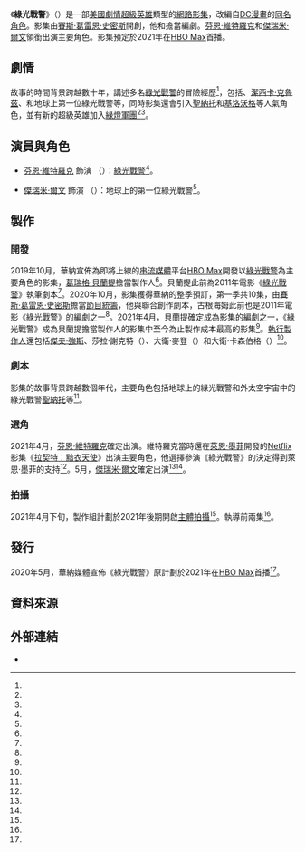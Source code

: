 {{Draft article|綠光戰警 (電視劇)|subject=media}}
{{Film draft notice}}
{{Disputed title}}
{{Future TV show}}
{{NoteAT
|G1=美國漫畫
|G2=Movie
|G3=Show
|G5=TV
|1=zh-tw:綠光戰警; zh-hk:綠燈俠; zh-cn:绿灯侠;
|2=zh-tw:聖納托; zh-hk:塞尼斯托;
}}
{{Infobox television
| show_name                = 綠光戰警
| original_name            = {{lang|en|''Green Lantern''}}
| image                    = 
| image_upright            = 
| image_size               = 
| image_alt                = 
| caption                  = 
| alt_name                 = 
| native_name              = 
| genre                    = {{Plainlist|
* [[劇情片|劇情]]
* [[超級英雄|超級英雄]]
}}
| creator                  = 
| based_on                 = {{Based on|[[綠光戰警|綠光戰警]]|{{le|馬丁·諾德爾|Martin Nodell}}}}
| developer                = [[賽斯·葛雷恩·史密斯|賽斯·葛雷恩·史密斯]]
| writer                   = 
| screenplay               = 
| story                    = 
| director                 = 
| creative_director        = 
| starring                 = {{Plainlist|
* [[芬恩·維特羅克|芬恩·維特羅克]]
* [[傑瑞米·爾文|傑瑞米·爾文]]
}}
| narrated                 = 
| theme_music_composer     = 
| opentheme                = 
| endtheme                 = 
| composer                 = 
| country                  = {{US}}
| language                 = 英語
| num_seasons              = <!-- Increment when new seasons/series begin. See template documentation for more info. -->
| num_episodes             = <!-- Increment when new seasons/series begin. See template documentation for more info. -->
| list_episodes            = 
| executive_producer       = {{plainlist|
* [[葛瑞格·貝蘭提|葛瑞格·貝蘭提]]
* 賽斯·葛雷恩·史密斯
* {{le|馬克·古根海姆|Marc Guggenheim}}
* [[傑夫·強斯|傑夫·強斯]]
* 莎拉·謝克特（{{lang|en|Sarah Schechter}}）
* 大衛·麥登（{{lang|en|David Madden}}）
* 大衛·卡森伯格（{{lang|en|David Katzenberg}}）
}}
| producer                 = 
| location                 = <!-- Nation the series was filmed in, if different from the nation of origin. -->
| cinematography           = 
| editor                   = <!-- Film editors -->
| camera                   = <!-- Either Single-camera or Multi-camera -->
| runtime                  = <!-- Reliable source required -->
| company                  = {{Plainlist|
* [[DC娛樂|DC娛樂]]
* [[葛瑞格·貝蘭提|貝蘭提製作公司]]
* [[華納兄弟電視公司|華納兄弟電視公司]]
* [[傑夫·強斯|瘋鬼製片公司]]
}}
| distributor              = 
| budget                   = 
| network                  = [[HBO_Max|HBO Max]]
| picture_format           = 
| audio_format             = 
| released                 = <!-- {{Start date|YYYY|MM|DD}} -->
| first_aired              = <!-- {{Start date|YYYY|MM|DD}} -->
| last_aired               = <!-- {{End date|YYYY|MM|DD}} -->
| preceded_by              = 
| followed_by              = 
| related                  = <!-- To be used only for remakes, spin-offs, and adaptations -->
| website                  = <!-- Remove or comment out this parameter line completely if URL exists on or is moved to Wikidata; use |website_title= to change the display title. -->
| production_website       = <!-- use |production_website_title= to change the display title. -->
}}

《'''綠光戰警'''》（{{lang-en|''Green Lantern''}}）是一部[[美國|美國]][[劇情片|劇情]][[超級英雄|超級英雄]]類型的[[網路影集|網路影集]]，改編自[[DC漫畫|DC漫畫]]的[[綠光戰警|同名角色]]。影集由[[賽斯·葛雷恩·史密斯|賽斯·葛雷恩·史密斯]]開創，他和{{le|馬克·古根海姆|Marc Guggenheim}}擔當編劇。[[芬恩·維特羅克|芬恩·維特羅克]]和[[傑瑞米·爾文|傑瑞米·爾文]]領銜出演主要角色。影集預定於2021年在[[HBO_Max|HBO Max]]首播。<!--[[主體拍攝|主體拍攝]]於2021年XX月開機。-->

== 劇情 ==
故事的時間背景跨越數十年，講述多名[[綠光戰警|綠光戰警]]的冒險經歷<ref name="Jan2020TwoStorylines" />，包括{{le|蓋·加德納 (漫畫)|Guy Gardner (comics)|蓋·加德納}}、[[潔西卡·克魯茲|潔西卡·克魯茲]]、{{le|西蒙·巴茲|Simon Baz}}和地球上第一位綠光戰警{{le|艾倫·史考特|Alan Scott}}等，同時影集還會引入[[聖納托|聖納托]]和[[基洛沃格|基洛沃格]]等人氣角色，並有新的超級英雄加入[[綠燈軍團|綠燈軍團]]<ref name="Wittrock" /><ref name="GrahameSmithGuggenheim" />。

== 演員與角色 ==
* [[芬恩·維特羅克|芬恩·維特羅克]] 飾演 {{le|蓋·加德納 (漫畫)|Guy Gardner (comics)|蓋·加德納}}（{{lang|en|Guy Gardner}}）：[[綠光戰警|綠光戰警]]<ref name="Wittrock" />。

* [[傑瑞米·爾文|傑瑞米·爾文]] 飾演 {{le|艾倫·史考特|Alan Scott}}（{{lang|en|Alan Scott}}）：地球上的第一位綠光戰警<ref name="IrvineConfirm" />。

== 製作 ==
=== 開發 ===
2019年10月，華納宣佈為即將上線的[[串流媒體|串流媒體]]平台[[HBO_Max|HBO Max]]開發以[[綠光戰警|綠光戰警]]為主要角色的影集，[[葛瑞格·貝蘭提|葛瑞格·貝蘭提]]擔當製作人<ref name="SeriesReveal" />。貝蘭提此前為2011年電影《[[綠光戰警_(電影)|綠光戰警]]》執筆劇本<ref name="SeriesReveal" />。2020年10月，影集獲得華納的整季預訂，第一季共10集，由[[賽斯·葛雷恩·史密斯|賽斯·葛雷恩·史密斯]]擔當[[節目統籌|節目統籌]]，他與{{le|馬克·古根海姆|Marc Guggenheim}}聯合創作劇本，古根海姆此前也是2011年電影《綠光戰警》的編劇之一<ref name="GrahameSmithGuggenheim" />。2021年4月，貝蘭提確定成為影集的編劇之一，《綠光戰警》成為貝蘭提擔當製作人的影集中至今為止製作成本最高的影集<ref name="Wittrock" />。[[執行製作人|執行製作人]]還包括[[傑夫·強斯|傑夫·強斯]]、莎拉·謝克特（{{lang|en|Sarah Schechter}}）、大衛·麥登（{{lang|en|David Madden}}）和大衛·卡森伯格（{{lang|en|David Katzenberg}}）<ref name="Wittrock" />。

=== 劇本 ===
影集的故事背景跨越數個年代，主要角色包括地球上的綠光戰警和外太空宇宙中的綠光戰警[[聖納托|聖納托]]等<ref name="Jan2020TwoStorylines" />。

=== 選角 ===
2021年4月，[[芬恩·維特羅克|芬恩·維特羅克]]確定出演{{le|蓋·加德納 (漫畫)|Guy Gardner (comics)|蓋·加德納}}。維特羅克當時還在[[萊恩·墨菲_(編劇)|萊恩·墨菲]]開發的[[Netflix|Netflix]]影集《[[拉契特：黯衣天使|拉契特：黯衣天使]]》出演主要角色，他選擇參演《綠光戰警》的決定得到萊恩·墨菲的支持<ref name="Wittrock" />。5月，[[傑瑞米·爾文|傑瑞米·爾文]]確定出演{{le|艾倫·史考特|Alan Scott}}<ref name="Irvine" /><ref name="IrvineConfirm" />。

=== 拍攝 ===
2021年4月下旬，製作組計劃於2021年後期開啟[[主體拍攝|主體拍攝]]<ref name="Wittrock" />。{{le|李·托蘭德·克萊格|Lee Toland Krieger}}執導前兩集<ref name="Krieger" />。

== 發行 ==
2020年5月，華納媒體宣佈《綠光戰警》原計劃於2021年在[[HBO_Max|HBO Max]]首播<ref name="Premiere2021" />。

== 資料來源 ==
{{Reflist|30em|refs=

<!-- DEVELOPMENT -->

<ref name="SeriesReveal">{{Cite web |last=Goldberg |first=Lesley |date=2019-10-29 |title='Green Lantern' TV Series Among Pair of Greg Berlanti DC Dramas Set at HBO Max |url=https://www.hollywoodreporter.com/tv/tv-news/green-lantern-tv-series-pair-greg-berlanti-dc-dramas-set-at-hbo-max-1250950/ |dead-url=no |archive-url=https://web.archive.org/web/20210211173950/https://www.hollywoodreporter.com/live-feed/green-lantern-tv-series-pair-greg-berlanti-dc-dramas-set-at-hbo-max-1250950 |archive-date=2021-02-11 |access-date=2021-05-12 |website=[[The_Hollywood_Reporter|The Hollywood Reporter]] |language=en-US }}</ref>

<ref name="GrahameSmithGuggenheim">{{Cite web|last=White|first=Peter|last2=White|first2=Peter|date=2020-10-09|title=Seth Grahame-Smith & Marc Guggenheim To Write ‘Green Lantern’ TV Series For HBO Max|url=https://deadline.com/2020/10/seth-grahame-smith-marc-guggenheim-green-lantern-tv-series-hbo-max-1234594615/|access-date=2020-10-09|website=Deadline|language=en-US|archive-date=2021-05-16|archive-url=https://web.archive.org/web/20210516132126/https://deadline.com/2020/10/seth-grahame-smith-marc-guggenheim-green-lantern-tv-series-hbo-max-1234594615/|dead-url=no}}</ref>

<!-- WRITING -->

<ref name="Jan2020TwoStorylines">{{Cite web |last=D'Alessandro |first=Anthony |date=2020-01-15 |title=Greg Berlanti 'Green Lantern' HBO Max Series Details Teased At TCA |url=https://deadline.com/2020/01/green-lantern-greg-berlanti-details-hbo-max-series-tca-1202831967/ |dead-url=no |archive-url=https://web.archive.org/web/20210411183732/https://deadline.com/2020/01/green-lantern-greg-berlanti-details-hbo-max-series-tca-1202831967/ |archive-date=2021-04-11 |access-date=2021-05-12 |website=[[Deadline_Hollywood|Deadline Hollywood]] |language=en-US }}</ref>

<!-- CASTING -->

<ref name="Wittrock">{{Cite web|last=Otterson|first=Joe|date=2021-04-30|title=‘Green Lantern’ HBO Max Series Casts Finn Wittrock|url=https://variety.com/2021/tv/news/green-lantern-hbo-max-series-finn-wittrock-guy-gardner-1234937159/|access-date=2021-04-30|website=Variety|language=en-US|archive-date=2021-05-20|archive-url=https://web.archive.org/web/20210520013613/https://variety.com/2021/tv/news/green-lantern-hbo-max-series-finn-wittrock-guy-gardner-1234937159/|dead-url=no}}</ref>

<ref name="Irvine">{{Cite web |last=Andreeva |first=Nellie |date=2021-05-19 |title='Green Lantern': Jeremy Irvine In Talks To Play Alan Scott In HBO Max Series |url=https://deadline.com/2021/05/green-lantern-jeremy-irvine-alan-scott-hbo-max-series-dc-1234760730/ |dead-url=no |archive-url=https://web.archive.org/web/20210520020325/https://deadline.com/2021/05/green-lantern-jeremy-irvine-alan-scott-hbo-max-series-dc-1234760730/ |archive-date=2021-05-20 |access-date=2021-05-19 |website=[[Deadline_Hollywood|Deadline Hollywood]] |language=en-US }}</ref>

<ref name="IrvineConfirm">{{Cite web |last=Anderson |first=Jenna |date=2021-05-25 |title=Green Lantern: Jeremy Irvine Confirms Alan Scott Casting for HBO Max Series |url=https://comicbook.com/dc/news/green-lantern-tv-show-spoilers-jeremy-irvine-alan-scott-confirmed/ |dead-url=no |archive-url=https://web.archive.org/web/20210525212127/https://comicbook.com/dc/news/green-lantern-tv-show-spoilers-jeremy-irvine-alan-scott-confirmed/ |archive-date=2021-05-25 |access-date=2021-05-25 |website=Comicbook.com |language=en-US }}</ref>

<!-- FILMING -->

<ref name="Krieger">{{Cite web |last=Petski |first=Denise |date=2021-05-27 |title=Lee Toland Krieger To Direct First Two Episodes Of 'Green Lantern' HBO Max Series |url=https://deadline.com/2021/05/lee-toland-krieger-direct-first-two-episodes-of-green-lantern-hbo-max-series-1234765368/ |dead-url=no |archive-url=https://web.archive.org/web/20210527180333/https://deadline.com/2021/05/lee-toland-krieger-direct-first-two-episodes-of-green-lantern-hbo-max-series-1234765368/ |archive-date=2021-05-27 |access-date=2021-05-27 |website=[[Deadline_Hollywood|Deadline Hollywood]] |language=en-US }}</ref>

<!-- RELEASE -->

<ref name="Premiere2021">{{cite tweet|number=1266102388424716290|title=#HBOMax is here! 🥳 Our groundbreaking streaming platform features iconic and beloved programming from across the WarnerMedia portfolio, a roster of new Max Originals, & fan-favorite acquired franchises & films.|user=WarnerMedia|date=2020-05-27|accessdate=2020-05-31|language=en-US}}</ref>

}}

== 外部連結 ==
* {{IMDb title|tt11199386}}

{{Green Lantern}}
{{HBO Max}}
{{portal bar|電視|美國}}
{{DEFAULTSORT:Green Lantern}}
{{Draft categories|
[[Category:美國動作電視劇|Category:美國動作電視劇]]
[[Category:美國奇幻電視劇|Category:美國奇幻電視劇]]
[[Category:華納兄弟電視公司製作的電視節目|Category:華納兄弟電視公司製作的電視節目]]
[[Category:美國背景電視節目|Category:美國背景電視節目]]}}